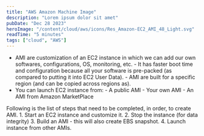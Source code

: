 ```yaml
---
title: "AWS Amazon Machine Image"
description: "Lorem ipsum dolor sit amet"
pubDate: "Dec 28 2023"
heroImage: "/content/cloud/aws/icons/Res_Amazon-EC2_AMI_48_Light.svg"
readTime: "5 minutes"
tags: ["cloud", "AWS"]
---
```



<Section
	link="ami-intro"
	title="What is an Amazon Machine Image?"
	imageUrl="/content/cloud/aws/icons/Res_Amazon-EC2_AMI_48_Light.svg"
/>

- AMI are customization of an EC2 instance in which we can add our own softwares,
configurations, OS, monitoring, etc. - It has faster boot time and configuration
because all your software is pre-packed (as compared to putting it into EC2 User
Data). - AMI are built for a specific region (and can be copied across regions as).
- You can launch EC2 instance from: - A public AMI - Your own AMI - An AMI from Amazon
MarketPlace

<Section link="ami-creation" title="How to build an Amazon Machine Image?" />
Following is the list of steps that need to be completed, in order, to create AMI.
1. Start an EC2 instance and customize it.
2. Stop the instance (for data integrity)
3. Build an AMI - this will also create EBS snapshot.
4. Launch instance from other AMIs.
